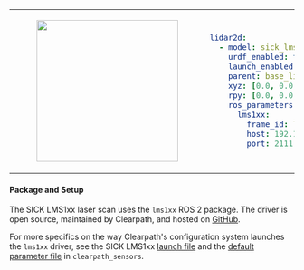 <table>
<tr>
<td>
<center>
<figure>
    <img src={require("./img/sick_lms1xx.png").default} width="250" />
</figure>
</center>
</td>
<td>

```yaml
lidar2d:
  - model: sick_lms1xx
    urdf_enabled: true
    launch_enabled: true
    parent: base_link
    xyz: [0.0, 0.0, 0.0]
    rpy: [0.0, 0.0, 0.0]
    ros_parameters:
      lms1xx:
        frame_id: lidar2d_0_laser
        host: 192.168.131.20
        port: 2111
```
</td>
</tr>
</table>

#### Package and Setup
The SICK LMS1xx laser scan uses the `lms1xx` ROS 2 package. The driver is open source, maintained by Clearpath, and hosted on [GitHub](https://github.com/clearpathrobotics/lms1xx).

For more specifics on the way Clearpath's configuration system launches the `lms1xx` driver, see the SICK LMS1xx [launch file](https://github.com/clearpathrobotics/clearpath_robot/blob/main/clearpath_sensors/launch/sick_lms1xx.launch.py) and the [default parameter file](https://github.com/clearpathrobotics/clearpath_robot/blob/main/clearpath_sensors/config/sick_lms1xx.yaml) in `clearpath_sensors`.
